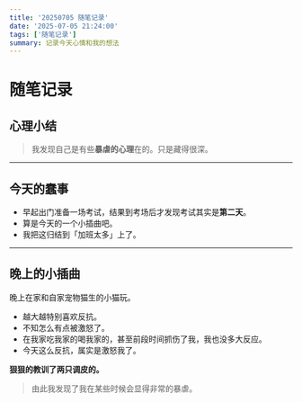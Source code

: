 ```yaml
---
title: '20250705 随笔记录'
date: '2025-07-05 21:24:00'
tags: ['随笔记录']
summary: 记录今天心情和我的想法
---
```


# 随笔记录

## 心理小结

> 我发现自己是有些**暴虐的心理**在的。只是藏得很深。

---

## 今天的蠢事

- 早起出门准备一场考试，结果到考场后才发现考试其实是**第二天**。
- 算是今天的一个小插曲吧。
- 我把这归结到「加班太多」上了。

---

## 晚上的小插曲

晚上在家和自家宠物猫生的小猫玩。

- 越大越特别喜欢反抗。
- 不知怎么有点被激怒了。
- 在我家吃我家的喝我家的，甚至前段时间抓伤了我，我也没多大反应。
- 今天这么反抗，属实是激怒我了。

**狠狠的教训了两只调皮的。**

> 由此我发现了我在某些时候会显得非常的暴虐。
